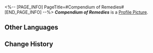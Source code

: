<%-- [PAGE_INFO]
PageTitle=#Compendium of Remedies#
[END_PAGE_INFO] --%>
{{Item Infobox
|title       = ''Compendium of Remedies''
|id          = 140225
|image       = Item ''Compendium of Remedies''.png
|type        = Mission Item
|invCategory = Missions
|rarity      = 3
|effect      = 
|description = A Xianzhou medical compendium compiled by the Alchemy Commission. It includes prescriptions to many decoctions and have been listed in the ''Required Reading for New Recruits to the Alchemy Commission'' list.
}}
{{Description|''"Memorize these, you will be tested on them."''}}
'''''Compendium of Remedies''''' is a [[Profile Picture]].

==Other Languages==
{{Other Languages
|en   = ''Compendium of Remedies''
|zhs  = 《要药分剂》
|zht  = 《要藥分劑》
|ja   = 『要薬分剤』
|ko   = ≪요약분제≫
|es   = «Recopilación de remedios»
|fr   = ''Recueil de remèdes''
|ru   = Атлас лекарственных средств
|th   = "ตำรับยารักษา"
|vi   = Cẩm Nang Y Dược
|de   = „Kompendium der Arzneimittel“
|id   = "Kompendium Obat"
|pt   = "Compêndio de Remédios"
}}

==Change History==
{{Change History|1.2}}